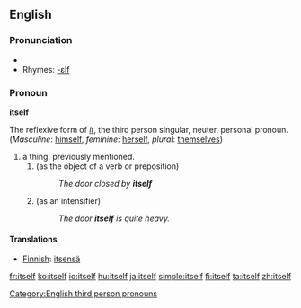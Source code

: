 ==English==

===Pronunciation===
*{{audio|en-us-itself.ogg|Audio (US)}}
*Rhymes: [[Rhymes:English:-ɛlf|-ɛlf]]

===Pronoun===
'''itself'''

The reflexive form of ''[[it]]'', the third person singular, neuter, personal pronoun. (''Masculine'': [[himself]], ''feminine'': [[herself]], ''plural'': [[themselves]])

#a thing, previously mentioned.
##(as the object of a verb or preposition)
##:''The door closed by '''itself'''''
##(as an intensifier)
##:''The door '''itself''' is quite heavy.''

====Translations====
{{top}}
*[[Finnish]]: [[itsensä]]
{{mid}}
{{bottom}}

[[Category:English third person pronouns]]

[[fr:itself]]
[[ko:itself]]
[[io:itself]]
[[hu:itself]]
[[ja:itself]]
[[simple:itself]]
[[fi:itself]]
[[ta:itself]]
[[zh:itself]]